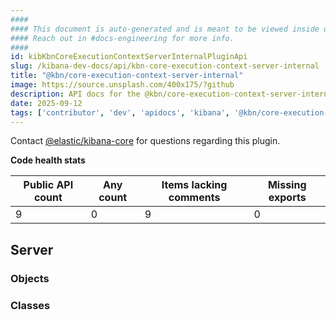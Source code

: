 ```yaml
---
####
#### This document is auto-generated and is meant to be viewed inside our experimental, new docs system.
#### Reach out in #docs-engineering for more info.
####
id: kibKbnCoreExecutionContextServerInternalPluginApi
slug: /kibana-dev-docs/api/kbn-core-execution-context-server-internal
title: "@kbn/core-execution-context-server-internal"
image: https://source.unsplash.com/400x175/?github
description: API docs for the @kbn/core-execution-context-server-internal plugin
date: 2025-09-12
tags: ['contributor', 'dev', 'apidocs', 'kibana', '@kbn/core-execution-context-server-internal']
---
```




Contact [@elastic/kibana-core](https://github.com/orgs/elastic/teams/kibana-core) for questions regarding this plugin.

**Code health stats**

| Public API count  | Any count | Items lacking comments | Missing exports |
|-------------------|-----------|------------------------|-----------------|
| 9 | 0 | 9 | 0 |

## Server

### Objects
<DocDefinitionList data={kbnCoreExecutionContextServerInternalObj.server.objects}/>

### Classes
<DocDefinitionList data={kbnCoreExecutionContextServerInternalObj.server.classes}/>

